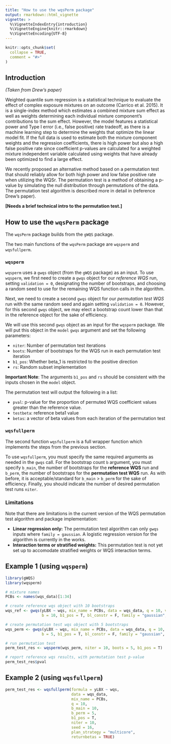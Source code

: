 ```yaml
---
title: "How to use the wqsPerm package"
output: rmarkdown::html_vignette
vignette: >
  %\VignetteIndexEntry{introduction}
  %\VignetteEngine{knitr::rmarkdown}
  %\VignetteEncoding{UTF-8}
---
```


```r
knitr::opts_chunk$set(
  collapse = TRUE,
  comment = "#>"
)
```

## Introduction 

*(Taken from Drew's paper)*

Weighted quantile sum regression is a statistical technique to evaluate the effect of complex exposure mixtures on an outcome (Carrico et al. 2015). It is a single-index method which estimates a combined mixture sum effect as well as weights determining each individual mixture component's contributions to the sum effect. However, the model features a statistical power and Type I error (i.e., false positive) rate tradeoff, as there is a machine learning step to determine the weights that optimize the linear model fit. If the full data is used to estimate both the mixture component weights and the regression coefficients, there is high power but also a high false positive rate since coefficient p-values are calculated for a weighted mixture independent variable calculated using weights that have already been optimized to find a large effect. 

We recently proposed an alternative method based on a permutation test that should reliably allow for both high power and low false positive rate when utilizing the WQSr. The permutation test is a method of obtaining a p-value by simulating the null distribution through permutations of the data. The permutation test algorithm is described more in detail in (reference Drew's paper).

**[Needs a brief technical intro to the permutation test.]**

## How to use the `wqsPerm` package 

The `wqsPerm` package builds from the `gWQS` package.

The two main functions of the `wqsPerm` package are `wqsperm` and `wqsfullperm`. 

### `wqsperm`

`wqsperm` uses a `gwqs` object (from the `gWQS` package) as an input. To use `wqsperm`, we first need to create a `gwqs` object for our *reference WQS* run, setting `validation = 0`, designating the number of bootstraps,  and choosing a random seed to use for the remaining WQS function calls in the algorithm. 

Next, we need to create a second `gwqs` object for our *permutation test WQS* run with the same random seed and again setting `validation = 0`. However, for this second `gwqs` object, we may elect a bootstrap count lower than that in the reference object for the sake of efficiency. 

We will use this second `gwqs` object as an input for the `wqsperm` package. We will put this object in the `model` `gwqs` argument and set the following parameters: 

* `niter`: Number of permutation test iterations 
* `boots`: Number of bootstraps for the WQS run in each permutation test iteration 
* `b1_pos`: Whether beta_1 is restricted to the positive direction 
* `rs`: Random subset implementation 

**Important Note**: The arguments `b1_pos` and `rs` should be consistent with the inputs chosen in the `model` object.   

The permutation test will output the following in a list: 

* `pval`: p-value for the proportion of permuted WQS coefficient values greater than the reference value.  
* `testbeta`: reference beta1 value 
* `betas`: a vector of beta values from each iteration of the permutation test 

### `wqsfullperm` 

The second function `wqsfullperm` is a full wrapper function which implements the steps from the previous section. 

To use `wqsfullperm`, you must specify the same required arguments as needed in the `gwqs` call. For the bootstrap count `b` argument, you must specify `b_main`, the number of bootstraps for the **reference WQS** run and `b_perm`, the number of bootstraps for the **permutation test WQS** run. As with before, it is acceptable/standard for `b_main` $>$ `b_perm` for the sake of efficiency. Finally, you should indicate the number of desired permutation test runs `niter`. 

### Limitations 

Note that there are limitations in the current version of the WQS permutation test algorithm and package implementation: 

* **Linear regression only:** The permutation test algorithm can only `gwqs` inputs where `family = gaussian`. A logistic regression version for the algorithm is currently in the works. 
* **Interaction terms or stratified weights:**  This permutation test is not yet set up to accomodate stratified weights or WQS interaction terms.

## Example 1 (using `wqsperm`)

```r
library(gWQS)
library(wqsperm)

# mixture names 
PCBs <- names(wqs_data)[1:34]

# create reference wqs object with 10 bootstraps 
wqs_ref <- gwqs(yLBX ~ wqs, mix_name = PCBs, data = wqs_data, q = 10, validation = 0, 
                b = 10, b1_pos = T, bl_constr = F, family = "gaussian", seed = 16)

# create permutation test wqs object with 5 bootstraps
wqs_perm <- gwqs(yLBX ~ wqs, mix_name = PCBs, data = wqs_data, q = 10, validation = 0, 
                b = 5, b1_pos = T, bl_constr = F, family = "gaussian", seed = 16)

# run permutation test
perm_test_res <- wqsperm(wqs_perm, niter = 10, boots = 5, b1_pos = T)

# report reference wqs results, with permutation test p-value 
perm_test_res$pval
```

## Example 2 (using `wqsfullperm`)

```r
perm_test_res <- wqsfullperm(formula = yLBX ~ wqs, 
                             data = wqs_data, 
                             mix_name = PCBs, 
                             q = 10, 
                             b_main = 10, 
                             b_perm = 5, 
                             b1_pos = T, 
                             niter = 10, 
                             seed = 16, 
                             plan_strategy = "multicore", 
                             returnbetas = TRUE)
```
